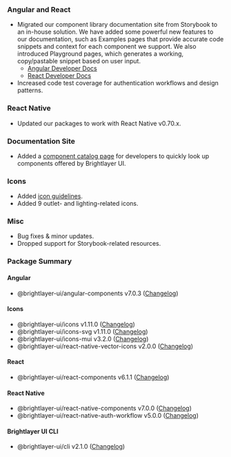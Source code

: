 
### Angular and React

-   Migrated our component library documentation site from Storybook to an in-house solution. We have added some powerful new features to our documentation, such as Examples pages that provide accurate code snippets and context for each component we support. We also introduced Playground pages, which generates a working, copy/pastable snippet based on user input.
    -   [Angular Developer Docs](https://brightlayer-ui-components.github.io/angular)
    -   [React Developer Docs](https://brightlayer-ui-components.github.io/react)
-   Increased code test coverage for authentication workflows and design patterns.

### React Native

-   Updated our packages to work with React Native v0.70.x.

### Documentation Site

-   Added a [component catalog page](/development/components) for developers to quickly look up components offered by Brightlayer UI.

### Icons

-   Added [icon guidelines](/style/icon-guidelines).
-   Added 9 outlet- and lighting-related icons.

### Misc

-   Bug fixes & minor updates.
-   Dropped support for Storybook-related resources.

### Package Summary

#### Angular

-   @brightlayer-ui/angular-components v7.0.3 ([Changelog](https://github.com/etn-ccis/blui-angular-component-library/blob/master/CHANGELOG.md))

#### Icons

-   @brightlayer-ui/icons v1.11.0 ([Changelog](https://github.com/etn-ccis/blui-icons/blob/master/packages/icon-font/CHANGELOG.md))
-   @brightlayer-ui/icons-svg v1.11.0 ([Changelog](https://github.com/etn-ccis/blui-icons/blob/master/packages/svg/CHANGELOG.md))
-   @brightlayer-ui/icons-mui v3.2.0 ([Changelog](https://github.com/etn-ccis/blui-icons/blob/master/packages/mui/CHANGELOG.md))
-   @brightlayer-ui/react-native-vector-icons v2.0.0 ([Changelog](https://github.com/etn-ccis/blui-icons/blob/master/packages/rn-vector/CHANGELOG.md))

#### React

-   @brightlayer-ui/react-components v6.1.1 ([Changelog](https://github.com/etn-ccis/blui-react-component-library/blob/master/CHANGELOG.md))

#### React Native

-   @brightlayer-ui/react-native-components v7.0.0 ([Changelog](https://github.com/etn-ccis/blui-react-native-component-library/blob/master/CHANGELOG.md))
-   @brightlayer-ui/react-native-auth-workflow v5.0.0 ([Changelog](https://github.com/etn-ccis/blui-react-native-workflows/blob/master/login-workflow/CHANGELOG.md))

#### Brightlayer UI CLI

-   @brightlayer-ui/cli v2.1.0 ([Changelog](https://github.com/etn-ccis/blui-cli/blob/master/CHANGELOG.md))
